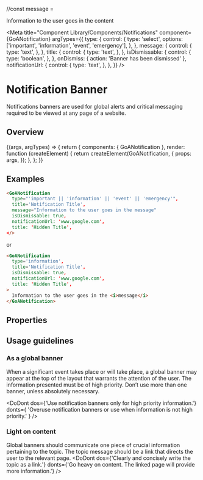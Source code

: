 
//const message = <div>Information to the user goes in the content</div>

<Meta title="Component Library/Components/Notifications"
    component={GoANotification}
    argTypes={{
      type: {
        control: {
          type: 'select',
          options: ['important', 'information', 'event', 'emergency'],
        },
      },
      message: {
        control: {
          type: 'text',
        },
      },
      title: {
        control: {
          type: 'text',
        },
      },
      isDismissable: {
        control: {
          type: 'boolean',
        },
      },
      onDismiss: { action: 'Banner has been dismissed' },
      notificationUrl: {
        control: {
          type: 'text',
        },
      },
    }}
 />

# Notification Banner
Notifications banners are used for global alerts and critical messaging required to be viewed at any page of a website.

## Overview

<Canvas>
  <Story name="Banner"
    args={{
      type: 'information',
      message: "Information to the user goes in the content",
      isDismissable: true,
      notificationUrl: '#',
      title: 'Hidden Title',
    }}
  >
     {(args, argTypes) => {
      return {
        components: { GoANotification },
        render: function (createElement) {
          return createElement(GoANotification, {
            props: args,
          });
        },
      };
    }}
  </Story>
</Canvas>


## Examples

```html
<GoANotification
  type="'important || 'information' || 'event' || 'emergency'",
  title='Notification Title',
  message="Information to the user goes in the message"
  isDismissable: true,
  notificationUrl: 'www.google.com',
  title: 'Hidden Title',
</>
```

or

```html
<GoANotification
  type='information',
  title='Notification Title',
  isDismissable: true,
  notificationUrl: 'www.google.com',
  title: 'Hidden Title',
>
  Information to the user goes in the <i>message</i>
</GoANotification>

```

## Properties
<Description of={GoANotification} />
<ArgsTable of={GoANotification} />

## Usage guidelines
### As a global banner
When a significant event takes place or will take place, a global banner may appear at the top of the layout that warrants the attention of the user. The information presented must be of high priority. Don’t use more than one banner, unless absolutely necessary.

<DoDont
  dos={'Use notification banners only for high priority information.'}
  donts={
    'Overuse notification banners or use when information is not high priority.'
  }
/>

### Light on content
Global banners should communicate one piece of crucial information pertaining to the topic. The topic message should be a link that directs the user to the relevant page.
<DoDont
  dos={'Clearly and concisely write the topic as a link.'}
  donts={'Go heavy on content. The linked page will provide more information.'}
/>
